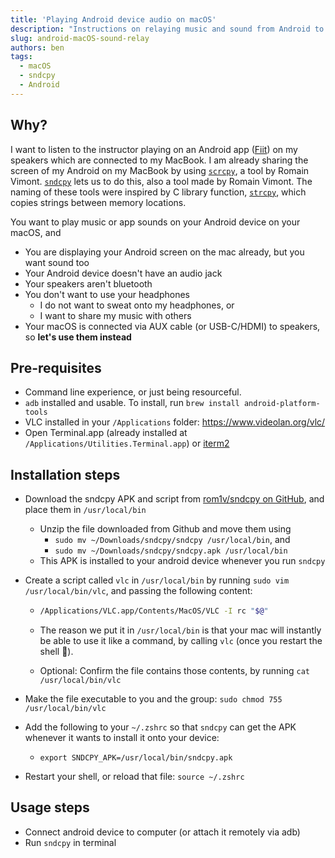 ```yaml
---
title: 'Playing Android device audio on macOS'
description: "Instructions on relaying music and sound from Android to your macOS"
slug: android-macOS-sound-relay
authors: ben
tags:
  - macOS
  - sndcpy
  - Android
---
```


## Why?

I want to listen to the instructor playing on an Android app ([Fiit](https://fiit.tv/)) on my speakers which are connected to my MacBook. I am already sharing the screen of my Android on my MacBook by using [`scrcpy`](https://github.com/Genymobile/scrcpy), a tool by Romain Vimont. [`sndcpy`](https://github.com/rom1v/sndcpy) lets us to do this, also a tool made by Romain Vimont. The naming of these tools were inspired by C library function, [`strcpy`](https://www.cplusplus.com/reference/cstring/strcpy/), which copies strings between memory locations.

You want to play music or app sounds on your Android device on your macOS, and

- You are displaying your Android screen on the mac already, but you want sound too
- Your Android device doesn't have an audio jack
- Your speakers aren't bluetooth
- You don't want to use your headphones
  - I do not want to sweat onto my headphones, or
  - I want to share my music with others
- Your macOS is connected via AUX cable (or USB-C/HDMI) to speakers, so **let's use them instead**

<!--truncate-->

## Pre-requisites

- Command line experience, or just being resourceful.
- `adb` installed and usable. To install, run `brew install android-platform-tools`
- VLC installed in your `/Applications` folder: https://www.videolan.org/vlc/
- Open Terminal.app (already installed at `/Applications/Utilities.Terminal.app`) or [iterm2](https://iterm2.com/)

## Installation steps

- Download the sndcpy APK and script from [rom1v/sndcpy on GitHub](https://github.com/rom1v/sndcpy), and place them in `/usr/local/bin`

  - Unzip the file downloaded from Github and move them using
    - `sudo mv ~/Downloads/sndcpy/sndcpy /usr/local/bin`, and
    - `sudo mv ~/Downloads/sndcpy/sndcpy.apk /usr/local/bin`
  - This APK is installed to your android device whenever you run `sndcpy`

- Create a script called `vlc` in `/usr/local/bin` by running `sudo vim /usr/local/bin/vlc`, and passing the following content:

  - ```bash
    /Applications/VLC.app/Contents/MacOS/VLC -I rc "$@"
    ```

  - The reason we put it in `/usr/local/bin` is that your mac will instantly be able to use it like a command, by calling `vlc` (once you restart the shell 🐚).

  - Optional: Confirm the file contains those contents, by running `cat /usr/local/bin/vlc`

- Make the file executable to you and the group: `sudo chmod 755 /usr/local/bin/vlc`

- Add the following to your `~/.zshrc` so that `sndcpy` can get the APK whenever it wants to install it onto your device:

  - ```
    export SNDCPY_APK=/usr/local/bin/sndcpy.apk
    ```

- Restart your shell, or reload that file: `source ~/.zshrc`

## Usage steps

- Connect android device to computer (or attach it remotely via adb)
- Run `sndcpy` in terminal